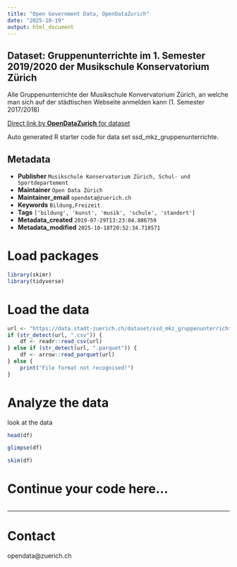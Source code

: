 ```yaml
---
title: "Open Government Data, OpenDataZurich"
date: "2025-10-19"
output: html_document
---
```


## Dataset: Gruppenunterrichte im 1. Semester 2019/2020 der Musikschule Konservatorium Zürich


Alle Gruppenunterrichte der Musikschule Konvervatorium Zürich, an welche man sich auf der städtischen Webseite anmelden kann (1. Semester 2017/2018)





[Direct link by **OpenDataZurich** for dataset](https://data.stadt-zuerich.ch/dataset/ssd_mkz_gruppenunterrichte)

Auto generated R starter code for data set ssd_mkz_gruppenunterrichte.

## Metadata

- **Publisher** `Musikschule Konservatorium Zürich, Schul- und Sportdepartement`
- **Maintainer** `Open Data Zürich`
- **Maintainer_email** `opendata@zuerich.ch`
- **Keywords** `Bildung,Freizeit`
- **Tags** `['bildung', 'kunst', 'musik', 'schule', 'standort']`
- **Metadata_created** `2019-07-29T13:23:04.886759`
- **Metadata_modified** `2025-10-18T20:52:34.718571`


# Load packages

```r
library(skimr)
library(tidyverse)
```

# Load the data

```r
url <- "https://data.stadt-zuerich.ch/dataset/ssd_mkz_gruppenunterrichte/download/mkz_gruppenunterrichte.csv"
if (str_detect(url, ".csv")) {
    df <- readr::read_csv(url)
} else if (str_detect(url, ".parquet")) {
    df <- arrow::read_parquet(url)
} else {
    print("File format not recognised!")
}
```

# Analyze the data

look at the data
```r
head(df)
```

```r
glimpse(df)
```

```r
skim(df)
```

# Continue your code here...

```r

```

------------------------------------------------------------------------

# Contact

opendata@zuerich.ch
